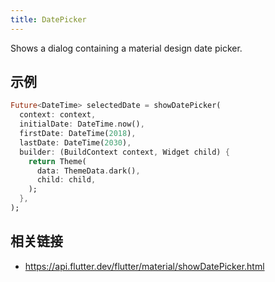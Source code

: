 ```yaml
---
title: DatePicker
---
```


Shows a dialog containing a material design date picker.

## 示例

```dart liveslice=DatePicker height=400px
Future<DateTime> selectedDate = showDatePicker(
  context: context,
  initialDate: DateTime.now(),
  firstDate: DateTime(2018),
  lastDate: DateTime(2030),
  builder: (BuildContext context, Widget child) {
    return Theme(
      data: ThemeData.dark(),
      child: child,
    );
  },
);
```

## 相关链接

- https://api.flutter.dev/flutter/material/showDatePicker.html
